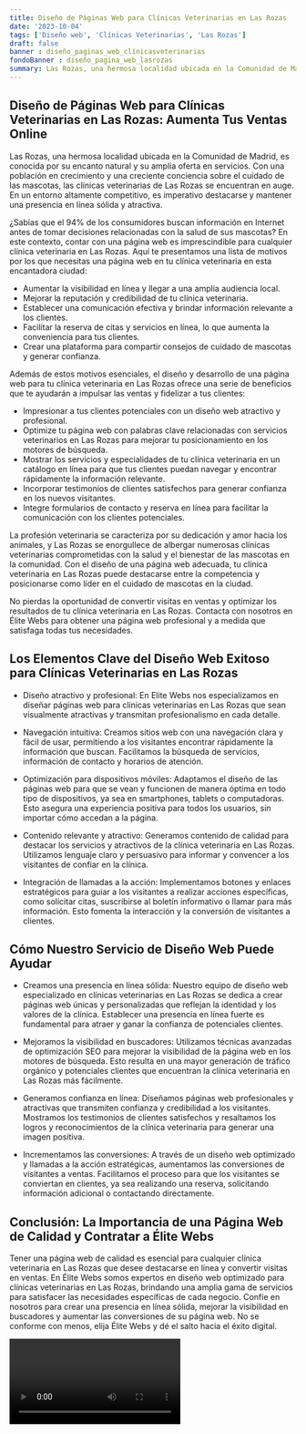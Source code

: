 ```yaml
---
title: Diseño de Páginas Web para Clínicas Veterinarias en Las Rozas
date: '2023-10-04'
tags: ['Diseño web', 'Clínicas Veterinarias', 'Las Rozas']
draft: false
banner : diseño_paginas_web_clínicasveterinarias
fondoBanner : diseño_pagina_web_lasrozas
summary: Las Rozas, una hermosa localidad ubicada en la Comunidad de Madrid, es conocida por su encanto natural y su amplia oferta en servicios. Con una población en crecimiento y una creciente conciencia sobre el cuidado de las mascotas, las clínicas veterinarias de Las Rozas se encuentran en auge. En un entorno altamente competitivo, es imperativo destacarse y mantener una presencia en línea sólida y atractiva. 
---
```


## **Diseño de Páginas Web para Clínicas Veterinarias en Las Rozas: Aumenta Tus Ventas Online**

Las Rozas, una hermosa localidad ubicada en la Comunidad de Madrid, es conocida por su encanto natural y su amplia oferta en servicios. Con una población en crecimiento y una creciente conciencia sobre el cuidado de las mascotas, las clínicas veterinarias de Las Rozas se encuentran en auge. En un entorno altamente competitivo, es imperativo destacarse y mantener una presencia en línea sólida y atractiva. 

¿Sabías que el 94% de los consumidores buscan información en Internet antes de tomar decisiones relacionadas con la salud de sus mascotas? En este contexto, contar con una página web es imprescindible para cualquier clínica veterinaria en Las Rozas. Aquí te presentamos una lista de motivos por los que necesitas una página web en tu clínica veterinaria en esta encantadora ciudad:

- Aumentar la visibilidad en línea y llegar a una amplia audiencia local.
- Mejorar la reputación y credibilidad de tu clínica veterinaria.
- Establecer una comunicación efectiva y brindar información relevante a los clientes.
- Facilitar la reserva de citas y servicios en línea, lo que aumenta la conveniencia para tus clientes.
- Crear una plataforma para compartir consejos de cuidado de mascotas y generar confianza.

Además de estos motivos esenciales, el diseño y desarrollo de una página web para tu clínica veterinaria en Las Rozas ofrece una serie de beneficios que te ayudarán a impulsar las ventas y fidelizar a tus clientes:

- Impresionar a tus clientes potenciales con un diseño web atractivo y profesional.
- Optimize tu página web con palabras clave relacionadas con servicios veterinarios en Las Rozas para mejorar tu posicionamiento en los motores de búsqueda.
- Mostrar los servicios y especialidades de tu clínica veterinaria en un catálogo en línea para que tus clientes puedan navegar y encontrar rápidamente la información relevante.
- Incorporar testimonios de clientes satisfechos para generar confianza en los nuevos visitantes.
- Integre formularios de contacto y reserva en línea para facilitar la comunicación con los clientes potenciales.

La profesión veterinaria se caracteriza por su dedicación y amor hacia los animales, y Las Rozas se enorgullece de albergar numerosas clínicas veterinarias comprometidas con la salud y el bienestar de las mascotas en la comunidad. Con el diseño de una página web adecuada, tu clínica veterinaria en Las Rozas puede destacarse entre la competencia y posicionarse como líder en el cuidado de mascotas en la ciudad.

No pierdas la oportunidad de convertir visitas en ventas y optimizar los resultados de tu clínica veterinaria en Las Rozas. Contacta con nosotros en Élite Webs para obtener una página web profesional y a medida que satisfaga todas tus necesidades.

<GifSeo />

<Cta />

## Los Elementos Clave del Diseño Web Exitoso para Clínicas Veterinarias en Las Rozas

- Diseño atractivo y profesional: En Elite Webs nos especializamos en diseñar páginas web para clínicas veterinarias en Las Rozas que sean visualmente atractivas y transmitan profesionalismo en cada detalle.

- Navegación intuitiva: Creamos sitios web con una navegación clara y fácil de usar, permitiendo a los visitantes encontrar rápidamente la información que buscan. Facilitamos la búsqueda de servicios, información de contacto y horarios de atención.

- Optimización para dispositivos móviles: Adaptamos el diseño de las páginas web para que se vean y funcionen de manera óptima en todo tipo de dispositivos, ya sea en smartphones, tablets o computadoras. Esto asegura una experiencia positiva para todos los usuarios, sin importar cómo accedan a la página.

- Contenido relevante y atractivo: Generamos contenido de calidad para destacar los servicios y atractivos de la clínica veterinaria en Las Rozas. Utilizamos lenguaje claro y persuasivo para informar y convencer a los visitantes de confiar en la clínica.

- Integración de llamadas a la acción: Implementamos botones y enlaces estratégicos para guiar a los visitantes a realizar acciones específicas, como solicitar citas, suscribirse al boletín informativo o llamar para más información. Esto fomenta la interacción y la conversión de visitantes a clientes.

## Cómo Nuestro Servicio de Diseño Web Puede Ayudar

- Creamos una presencia en línea sólida: Nuestro equipo de diseño web especializado en clínicas veterinarias en Las Rozas se dedica a crear páginas web únicas y personalizadas que reflejan la identidad y los valores de la clínica. Establecer una presencia en línea fuerte es fundamental para atraer y ganar la confianza de potenciales clientes.

- Mejoramos la visibilidad en buscadores: Utilizamos técnicas avanzadas de optimización SEO para mejorar la visibilidad de la página web en los motores de búsqueda. Esto resulta en una mayor generación de tráfico orgánico y potenciales clientes que encuentran la clínica veterinaria en Las Rozas más fácilmente.

- Generamos confianza en línea: Diseñamos páginas web profesionales y atractivas que transmiten confianza y credibilidad a los visitantes. Mostramos los testimonios de clientes satisfechos y resaltamos los logros y reconocimientos de la clínica veterinaria para generar una imagen positiva.

- Incrementamos las conversiones: A través de un diseño web optimizado y llamadas a la acción estratégicas, aumentamos las conversiones de visitantes a ventas. Facilitamos el proceso para que los visitantes se conviertan en clientes, ya sea realizando una reserva, solicitando información adicional o contactando directamente.

## Conclusión: La Importancia de una Página Web de Calidad y Contratar a Élite Webs

Tener una página web de calidad es esencial para cualquier clínica veterinaria en Las Rozas que desee destacarse en línea y convertir visitas en ventas. En Élite Webs somos expertos en diseño web optimizado para clínicas veterinarias en Las Rozas, brindando una amplia gama de servicios para satisfacer las necesidades específicas de cada negocio. Confíe en nosotros para crear una presencia en línea sólida, mejorar la visibilidad en buscadores y aumentar las conversiones de su página web. No se conforme con menos, elija Élite Webs y dé el salto hacia el éxito digital.

<Video />

<CtaBot job='Clínicas Veterinarias' city='Las Rozas'/>

<Gmaps query='Las Rozas+españa+maps' />